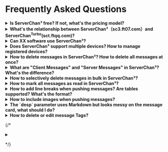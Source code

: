 # Frequently Asked Questions

<details>
<summary><strong>Is ServerChan³ free? If not, what's the pricing model?</strong></summary>

ServerChan³ includes both push notification service and AI service. Different services have different pricing models:

1. The push notification service is **free during the testing period**. The official version will be charged according to the same pricing as ServerChan<sup>Turbo</sup>(sct.ftqq.com). Subscribers of ServerChan<sup>Turbo</sup> **don't need to pay again**, we will provide a solution to sync the membership period to ServerChan³.
2. AI-related features (such as summarization and translation) **consume points regardless of testing period** ([pricing details](https://apijia.cn/doc)). New users get free points upon registration, and need to purchase more points when they run out.

</details>

<details>
<summary><strong>What's the relationship between ServerChan³（sc3.ft07.com）and ServerChan<sup>Turbo</sup>(sct.ftqq.com)?</strong></summary>

- ServerChan³ is a brand new product line focusing on **native client experience**. It currently supports AI summarization, translation, and image reading mode, along with a Tag-based message grouping system.
- ServerChan<sup>Turbo</sup> focuses on **multi-channel push notifications** primarily through WeChat.

Their users and SendKeys are **not interchangeable**. For the API, except that ServerChan³'s API URL requires adding `uid` in the domain name, most parameters are compatible with ServerChan<sup>Turbo</sup>.

</details>

<details>
<summary><strong>Can XX software use ServerChan³?</strong></summary>
Theoretically, only software that has integrated ServerChan³'s API is supported, but we provide a forwarding service from SCT to SC3, which means that theoretically all software supporting SCT can support ServerChan³.

[Click here for detailed information about forwarding](./compatibility/sct-forward).

</details>

<details>
<summary><strong>Does ServerChan³ support multiple devices? How to manage registered devices?</strong></summary>

ServerChan³ supports multiple devices and by default pushes notifications to all registered devices. You can manage devices (delete, enable/disable push notifications) on the "[Device Management](https://sc3.ft07.com/device)" page of the official website.

![](../../../image/20241103223323.png)

</details>

<details>
<summary><strong>How to delete messages in ServerChan³? How to delete all messages at once?</strong></summary>
1. Long press and swipe left on a message to reveal the delete button, tap it again to delete the single message.
1. Click the menu in the top right corner of the message list page to enter settings. Under "Message Settings", click "Clear All Client + Server Messages"

![](../../../image/20241103223603.png)

</details>

<details>
<summary><strong>What are "Client Messages" and "Server Messages" in ServerChan³? What's the difference?</strong></summary>
1. This relates to how ServerChan³ works - messages are first pushed to the server and cached for 72 hours
1. Then when the client starts or refreshes, it pulls messages from the server and saves them to the local database
1. The message list page displays messages from the local database, so you can browse historical messages even offline
1. In settings, "Clear Client Messages Only" allows you to pull messages from the server again after refreshing; while "Clear All Client + Server Messages" also deletes cached messages on the server, making them unavailable to other clients

</details>

<details>
<summary><strong>How to selectively delete messages in bulk in ServerChan³?</strong></summary>
1. Star the messages you want to keep.
1. Click the menu in the top right corner of the message list page to enter settings. Under "Message Settings", click "Clear All Unstarred Messages"

</details>

<details>
<summary><strong>How to mark all messages as read in ServerChan³?</strong></summary>
1. Click the menu in the top right corner of the message list page to enter settings. You'll find the "Mark All as Read" button under "Message Settings".
1. If you don't see this button in your settings page, please upgrade to the [latest version](https://sc3.ft07.com/client).
</details>

<details>
<summary><strong>How to add line breaks when pushing messages? Are tables supported? What's the format?</strong></summary>
1. ServerChan³ uses [flutter_markdown<sup>0.7.4</sup>](https://pub.dev/packages/flutter_markdown) to render Markdown and supports [Markdown syntax](https://daringfireball.net/projects/markdown/), but HTML is not allowed. Format like <a href="..."></a> is HTML and needs to be converted to Markdown format.
1. Note that in Markdown, you need two line breaks `\n\n` for a new paragraph.
1. You can send HTML to AI for conversion help.

</details>

<details>
<summary><strong>How to include images when pushing messages?</strong></summary>
1. ServerChan³ doesn't support base64 as image URLs. You need to upload the image to get an accessible URL, then use Markdown syntax through the `desp` parameter to push it. Note that other parameters don't support Markdown and are only shown on the message detail page.
</details>

<details>
<summary><strong>The `desp` parameter uses Markdown but looks messy on the message card, what should I do?</strong></summary>
1. You can use the `short` parameter to specify the exact text to display in the content section of the message card.
1. Please refer to the parameters section in the [API documentation](/serverchan3/server/api).
</details>

<details>
<summary><strong>How to delete or edit message Tags?</strong></summary>
1. Message Tags are automatically aggregated from the tags contained in messages
1. When all messages containing a certain Tag are deleted, the Tag will disappear
1. Similarly, because they come from automatic aggregation, Tag names cannot be manually modified
</details>


{/*
<details>
<summary><strong></strong></summary>
</details>

*/} 